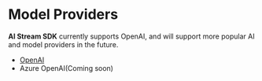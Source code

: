 # Model Providers

**AI Stream SDK** currently supports OpenAI, and will support more popular AI and model providers in the future.

- [OpenAI](/providers/openai)
- Azure OpenAI(Coming soon)
